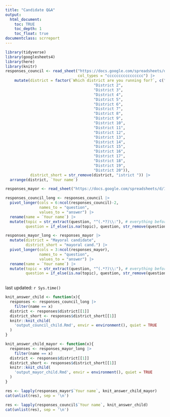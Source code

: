 ```yaml
---
title: "Candidate Q&A"
output: 
  html_document:
    toc: TRUE
    toc_depth: 1
    toc_float: true
documentclass: scrreport
---
```

```r
library(tidyverse)
library(googlesheets4)
library(here)
library(knitr)
responses_council <- read_sheet("https://docs.google.com/spreadsheets/d/1zMTl2BQzQ231SFjN8RRKvZm3PidXSoS2tVDFXSn5AwU/",
                                col_types = "cccccccccccccccc") |> 
    mutate(district = factor(`Which district are you running for?`, c("District 1",
                                       "District 2",
                                       "District 3",
                                       "District 4",
                                       "District 5",
                                       "District 6",
                                       "District 7",
                                       "District 8",
                                       "District 9",
                                       "District 10",
                                       "District 11",
                                       "District 12",
                                       "District 13",
                                       "District 14",
                                       "District 15",
                                       "District 16",
                                       "District 17",
                                       "District 18",
                                       "District 19",
                                       "District 20")),
           district_short = str_remove(district, "istrict ")) |> 
  arrange(district, `Your name`)

responses_mayor <- read_sheet("https://docs.google.com/spreadsheets/d/1T3hQ20IDetkjQ71qj5nZqRiZ8fZ8XHoKDCiUKaIPs9Y/")

responses_council_long <- responses_council |>
  pivot_longer(cols = 6:ncol(responses_council)-2, 
               names_to = "question", 
               values_to = "answer") |> 
  rename(name = `Your name`) |> 
  mutate(topic = str_extract(question, "^(.*?)\\:"), # everything before the colon
         question = if_else(is.na(topic), question, str_remove(question, topic)))

responses_mayor_long <- responses_mayor |> 
  mutate(district = "Mayoral candidate",
         district_short = "mayoral cand.") |> 
  pivot_longer(cols = 3:ncol(responses_mayor), 
               names_to = "question", 
               values_to = "answer") |> 
  rename(name = `Your name`) |> 
  mutate(topic = str_extract(question, "^(.*?)\\:"), # everything before the colon
         question = if_else(is.na(topic), question, str_remove(question, topic)))
  
```

last updated: `r Sys.time()`

```r
knit_answer_child <- function(x){
  responses <- responses_council_long |> 
    filter(name == x)
  district <- responses$district[[1]]
  district_short <- responses$district_short[[1]]
  knitr::knit_child(
    'output_council_child.Rmd', envir = environment(), quiet = TRUE
  )
}

knit_answer_child_mayor <- function(x){
  responses <- responses_mayor_long |> 
    filter(name == x)
  district <- responses$district[[1]]
  district_short <- responses$district_short[[1]]
  knitr::knit_child(
    'output_mayor_child.Rmd', envir = environment(), quiet = TRUE
  )
}
```

```r
res <- lapply(responses_mayor$`Your name`, knit_answer_child_mayor)
cat(unlist(res), sep = '\n')
```

```r
res <- lapply(responses_council$`Your name`, knit_answer_child)
cat(unlist(res), sep = '\n')
```

